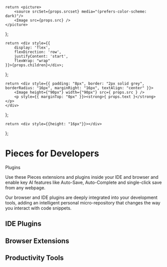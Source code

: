     return <picture>
        <source srcSet={props.srcset} media="(prefers-color-scheme: dark)"/>
        <Image src={props.src} />
    </picture>
};

    return <div style={{
        display: 'flex',
        flexDirection: 'row',
        justifyContent: 'start',
        flexWrap: "wrap"
    }}>{props.children}</div>;
};

    return <div style={{ padding: "8px", border: "2px solid grey", borderRadius: "16px", marginRight: "16px", textAlign: "center" }}>
        <Image height={"90px"} width={"90px"} src={ props.src } />
        <p style={{ marginTop: "0px" }}><strong>{ props.text }</strong></p>
    </div>
};

    return <div style={{height: "16px"}}></div>
};


# Pieces for Developers
<Heading type="h3">Plugins</Heading>


<HeaderImage src="/assets/headers/dark/plugin_header_landing.png"
             srcset="/assets/headers/light/plugin_header_landing.png"></HeaderImage>

Use these Pieces extensions and plugins inside your IDE and browser and enable key AI features like Auto-Save, Auto-Complete and single-click save from any webpage.

Our browser and IDE plugins are deeply integrated into your development tools, adding an intelligent personal micro-repository that changes the way you interact with code snippets.

## IDE Plugins

<GridFlexRow>
    <PluginButton src={"/assets/logos/vscode_logo.png"} text={"VS Code IDE"}></PluginButton>
    <PluginButton src={"/assets/logos/jetbrains_logo.png"} text={"Jetbrains IDE"}></PluginButton>
    <PluginButton src={"/assets/logos/ue_logo.png"} text={"UltraEdit IDE"}></PluginButton>
</GridFlexRow>

<Spacer></Spacer>

## Browser Extensions

<GridFlexRow>
    <PluginButton src={"/assets/logos/chrome_logo.png"} text={"Chrome"}></PluginButton>
    <PluginButton src={"/assets/logos/edge_logo.png"} text={"Edge"}></PluginButton>
</GridFlexRow>

<Spacer></Spacer>

## Productivity Tools

<GridFlexRow>
    <PluginButton src={"/assets/logos/github_logo.png"} text={"GitHub"}></PluginButton>
    <PluginButton src={"/assets/logos/teams_logo.png"} text={"Teams"}></PluginButton>
</GridFlexRow>

